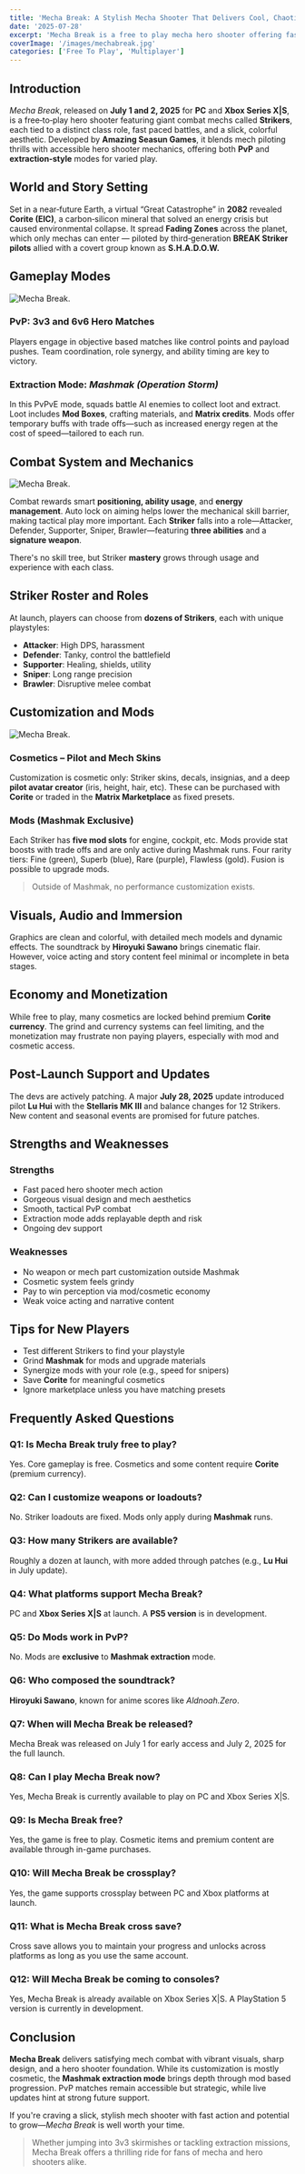 ```yaml
---
title: 'Mecha Break: A Stylish Mecha Shooter That Delivers Cool, Chaotic Action'
date: '2025-07-28'
excerpt: 'Mecha Break is a free to play mecha hero shooter offering fast paced PvP and PvPvE gameplay, stylish visuals, mod based extraction missions, and deep mech fantasy set in a post apocalyptic future.'
coverImage: '/images/mechabreak.jpg'
categories: ['Free To Play', 'Multiplayer']
---
```

## Introduction

*Mecha Break*, released on **July 1 and 2, 2025** for **PC** and **Xbox Series X|S**, is a free‑to‑play hero shooter featuring giant combat mechs called **Strikers**, each tied to a distinct class role, fast paced battles, and a slick, colorful aesthetic. Developed by **Amazing Seasun Games**, it blends mech piloting thrills with accessible hero shooter mechanics, offering both **PvP** and **extraction‑style** modes for varied play.

## World and Story Setting

Set in a near‑future Earth, a virtual “Great Catastrophe” in **2082** revealed **Corite (EIC)**, a carbon‑silicon mineral that solved an energy crisis but caused environmental collapse. It spread **Fading Zones** across the planet, which only mechas can enter — piloted by third‑generation **BREAK Striker pilots** allied with a covert group known as **S.H.A.D.O.W.**

## Gameplay Modes

![Mecha Break.](/images/mechabreak4.jpg)

### PvP: 3v3 and 6v6 Hero Matches

Players engage in objective based matches like control points and payload pushes. Team coordination, role synergy, and ability timing are key to victory.

### Extraction Mode: *Mashmak (Operation Storm)*

In this PvPvE mode, squads battle AI enemies to collect loot and extract. Loot includes **Mod Boxes**, crafting materials, and **Matrix credits**. Mods offer temporary buffs with trade offs—such as increased energy regen at the cost of speed—tailored to each run.

## Combat System and Mechanics

![Mecha Break.](/images/mechabreak3.jpg)

Combat rewards smart **positioning, ability usage**, and **energy management**. Auto lock on aiming helps lower the mechanical skill barrier, making tactical play more important. Each **Striker** falls into a role—Attacker, Defender, Supporter, Sniper, Brawler—featuring **three abilities** and a **signature weapon**.

There's no skill tree, but Striker **mastery** grows through usage and experience with each class.

## Striker Roster and Roles

At launch, players can choose from **dozens of Strikers**, each with unique playstyles:

- **Attacker**: High DPS, harassment
- **Defender**: Tanky, control the battlefield
- **Supporter**: Healing, shields, utility
- **Sniper**: Long range precision
- **Brawler**: Disruptive melee combat

## Customization and Mods

![Mecha Break.](/images/mechabreak2.jpg)

### Cosmetics – Pilot and Mech Skins

Customization is cosmetic only: Striker skins, decals, insignias, and a deep **pilot avatar creator** (iris, height, hair, etc). These can be purchased with **Corite** or traded in the **Matrix Marketplace** as fixed presets.

### Mods (Mashmak Exclusive)

Each Striker has **five mod slots** for engine, cockpit, etc. Mods provide stat boosts with trade offs and are only active during Mashmak runs. Four rarity tiers: Fine (green), Superb (blue), Rare (purple), Flawless (gold). Fusion is possible to upgrade mods.

> Outside of Mashmak, no performance customization exists.

## Visuals, Audio and Immersion

Graphics are clean and colorful, with detailed mech models and dynamic effects. The soundtrack by **Hiroyuki Sawano** brings cinematic flair. However, voice acting and story content feel minimal or incomplete in beta stages.

## Economy and Monetization

While free to play, many cosmetics are locked behind premium **Corite currency**. The grind and currency systems can feel limiting, and the monetization may frustrate non paying players, especially with mod and cosmetic access.

## Post‑Launch Support and Updates

The devs are actively patching. A major **July 28, 2025** update introduced pilot **Lu Hui** with the **Stellaris MK III** and balance changes for 12 Strikers. New content and seasonal events are promised for future patches.

## Strengths and Weaknesses

### Strengths

- Fast paced hero shooter mech action  
- Gorgeous visual design and mech aesthetics  
- Smooth, tactical PvP combat  
- Extraction mode adds replayable depth and risk  
- Ongoing dev support

### Weaknesses

- No weapon or mech part customization outside Mashmak  
- Cosmetic system feels grindy  
- Pay to win perception via mod/cosmetic economy  
- Weak voice acting and narrative content

## Tips for New Players

- Test different Strikers to find your playstyle  
- Grind **Mashmak** for mods and upgrade materials  
- Synergize mods with your role (e.g., speed for snipers)  
- Save **Corite** for meaningful cosmetics  
- Ignore marketplace unless you have matching presets

## Frequently Asked Questions

### Q1: Is Mecha Break truly free to play?

Yes. Core gameplay is free. Cosmetics and some content require **Corite** (premium currency).

### Q2: Can I customize weapons or loadouts?

No. Striker loadouts are fixed. Mods only apply during **Mashmak** runs.

### Q3: How many Strikers are available?

Roughly a dozen at launch, with more added through patches (e.g., **Lu Hui** in July update).

### Q4: What platforms support Mecha Break?

PC and **Xbox Series X|S** at launch. A **PS5 version** is in development.

### Q5: Do Mods work in PvP?

No. Mods are **exclusive** to **Mashmak extraction** mode.

### Q6: Who composed the soundtrack?

**Hiroyuki Sawano**, known for anime scores like *Aldnoah.Zero*.

### Q7: When will Mecha Break be released?

Mecha Break was released on July 1 for early access and July 2, 2025 for the full launch.

### Q8: Can I play Mecha Break now?

Yes, Mecha Break is currently available to play on PC and Xbox Series X|S.

### Q9: Is Mecha Break free?

Yes, the game is free to play. Cosmetic items and premium content are available through in-game purchases.

### Q10: Will Mecha Break be crossplay?

Yes, the game supports crossplay between PC and Xbox platforms at launch.

### Q11: What is Mecha Break cross save?

Cross save allows you to maintain your progress and unlocks across platforms as long as you use the same account.

### Q12: Will Mecha Break be coming to consoles?

Yes, Mecha Break is already available on Xbox Series X|S. A PlayStation 5 version is currently in development.

## Conclusion

**Mecha Break** delivers satisfying mech combat with vibrant visuals, sharp design, and a hero shooter foundation. While its customization is mostly cosmetic, the **Mashmak extraction mode** brings depth through mod based progression. PvP matches remain accessible but strategic, while live updates hint at strong future support.

If you're craving a slick, stylish mech shooter with fast action and potential to grow—*Mecha Break* is well worth your time.

> Whether jumping into 3v3 skirmishes or tackling extraction missions, Mecha Break offers a thrilling ride for fans of mecha and hero shooters alike.

